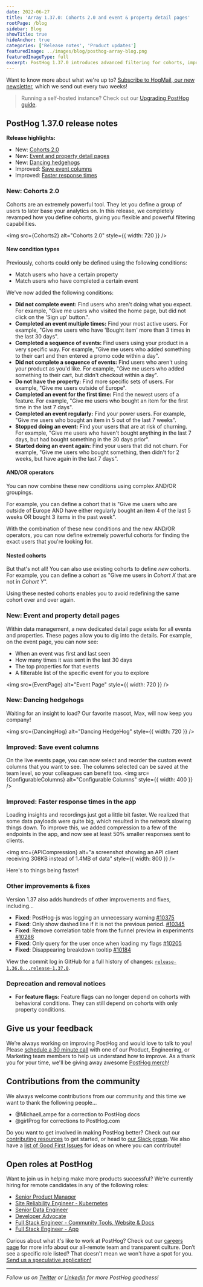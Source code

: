 ```yaml
---
date: 2022-06-27
title: 'Array 1.37.0: Cohorts 2.0 and event & property detail pages'
rootPage: /blog
sidebar: Blog
showTitle: true
hideAnchor: true
categories: ['Release notes', 'Product updates']
featuredImage: ../images/blog/posthog-array-blog.png
featuredImageType: full
excerpt: PostHog 1.37.0 introduces advanced filtering for cohorts, improved events and property pages, dancing hedgehogs and much, much more.
---
```



Want to know more about what we're up to? [Subscribe to HogMail, our new newsletter](/newsletter), which we send out every two weeks!

> Running a self-hosted instance? Check out our [Upgrading PostHog guide](/docs/self-host/configure/upgrading-posthog).

## PostHog 1.37.0 release notes

**Release highlights:**

- New: [Cohorts 2.0](#new-cohorts-2.0)
- New: [Event and property detail pages](#new-event-and-property-detail-pages)
- New: [Dancing hedgehogs](#new-dancing-hedgehogs)
- Improved: [Save event columns](#improved-save-event-columns)
- Improved: [Faster response times](#improved-faster-response-times)

### New: Cohorts 2.0

Cohorts are an extremely powerful tool. They let you define a group of users to later base your analytics on. In this release, we completely revamped how you define cohorts, giving you flexible and powerful filtering capabilities.

<img src={Cohorts2} alt="Cohorts 2.0" style={{ width: 720 }} />

#### New condition types

Previously, cohorts could only be defined using the following conditions:
* Match users who have a certain property
* Match users who have completed a certain event

We've now added the following conditions:
* **Did not complete event:** Find users who aren't doing what you expect. For example, "Give me users who visited the home page, but did not click on the 'Sign up' button.".
* **Completed an event multiple times:** Find your most active users. For example, "Give me users who have 'Bought item' more than 3 times in the last 30 days".
* **Completed a sequence of events:** Find users using your product in a very specific way. For example, "Give me users who added something to their cart and then entered a promo code within a day".
* **Did not complete a sequence of events:** Find users who aren't using your product as you'd like. For example, "Give me users who added something to their cart, but didn't checkout within a day".
* **Do not have the property:** Find more specific sets of users. For example, "Give me users outside of Europe".
* **Completed an event for the first time:** Find the newest users of a feature. For example, "Give me users who bought an item for the first time in the last 7 days".
* **Completed an event regularly:** Find your power users. For example, "Give me users who bought an item in 5 out of the last 7 weeks".
* **Stopped doing an event:** Find your users that are at risk of churning. For example, "Give me users who haven't bought anything in the last 7 days, but had bought something in the 30 days prior".
* **Started doing an event again:** Find your users that did not churn. For example, "Give me users who bought something, then didn't for 2 weeks, but have again in the last 7 days".

#### AND/OR operators

You can now combine these new conditions using complex AND/OR groupings.

For example, you can define a cohort that is "Give me users who are outside of Europe AND have either regularly bought an item 4 of the last 5 weeks OR bought 3 items in the past week".

With the combination of these new conditions and the new AND/OR operators, you can now define extremely powerful cohorts for finding the exact users that you're looking for. 

#### Nested cohorts

But that's not all! You can also use existing cohorts to define _new_ cohorts. For example, you can define a cohort as "Give me users in _Cohort X_ that are not in _Cohort Y_".

Using these nested cohorts enables you to avoid redefining the same cohort over and over again.

### New: Event and property detail pages

Within data management, a new dedicated detail page exists for all events and properties. These pages allow you to dig into the details. For example, on the event page, you can now see:
* When an event was first and last seen
* How many times it was sent in the last 30 days
* The top properties for that events
* A filterable list of the specific event for you to explore

<img src={EventPage} alt="Event Page" style={{ width: 720 }} />

### New: Dancing hedgehogs

Waiting for an insight to load? Our favorite mascot, Max, will now keep you company!

<img src={DancingHog} alt="Dancing HedgeHog" style={{ width: 720 }} />

### Improved: Save event columns

On the live events page, you can now select and reorder the custom event columns that you want to see. The columns selected can be saved at the team level, so your colleagues can benefit too.
<img src={ConfigurableColumns} alt="Configurable Columns" style={{ width: 400 }} />

### Improved: Faster response times in the app

Loading insights and recordings just got a little bit faster. We realized that some data payloads were quite big, which resulted in the network slowing things down. To improve this, we added compression to a few of the endpoints in the app, and now see at least 50% smaller responses sent to clients.  

<img src={APICompression} alt="a screenshot showing an API client receiving 308KB instead of 1.4MB of data" style={{ width: 800 }} />

Here's to things being faster!

### Other improvements & fixes

Version 1.37 also adds hundreds of other improvements and fixes, including...

-   **Fixed**: PostHog-js was logging an unnecessary warning [#10375](https://github.com/PostHog/posthog/pull/10375)
-   **Fixed**: Only show dashed line if it is not the previous period. [#10345](https://github.com/PostHog/posthog/pull/10345)
-   **Fixed**: Remove correlation table from the funnel preview in experiments [#10286](https://github.com/PostHog/posthog/pull/10286)
-   **Fixed**: Only query for the user once when loading my flags [#10205](https://github.com/PostHog/posthog/pull/10205)
-   **Fixed**: Disappearing breakdown tooltip [#10184](https://github.com/PostHog/posthog/pull/10184)

View the commit log in GitHub for a full history of changes: [`release-1.36.0...release-1.37.0`](https://github.com/PostHog/posthog/compare/release-1.36.0...release-1.37.0).

### Deprecation and removal notices

-   **For feature flags:** Feature flags can no longer depend on cohorts with behavioral conditions. They can still depend on cohorts with only property conditions.

## Give us your feedback

We’re always working on improving PostHog and would love to talk to you! Please [schedule a 30 minute call](https://calendly.com/posthog-feedback) with one of our Product, Engineering, or Marketing team members to help us understand how to improve. As a thank you for your time, we'll be giving away awesome [PostHog merch](https://merch.posthog.com)!

## Contributions from the community

We always welcome contributions from our community and this time we want to thank the following people...

- @MichaelLampe for a correction to PostHog docs
- @girlProg for corrections to PostHog.com

Do you want to get involved in making PostHog better? Check out our [contributing resources](/docs/contribute) to get started, or head to [our Slack group](/slack). We also have a [list of Good First Issues](https://github.com/PostHog/posthog/issues?q=is%3Aopen+is%3Aissue+label%3A%22good+first+issue%22) for ideas on where you can contribute!

## Open roles at PostHog

Want to join us in helping make more products successful? We're currently hiring for remote candidates in any of the following roles:

-   [Senior Product Manager](https://posthog.workable.com/jobs/2490685)
-   [Site Reliability Engineer - Kubernetes](https://posthog.workable.com/jobs/2105790)
-   [Senior Data Engineer](https://posthog.workable.com/jobs/2482259)
-   [Developer Advocate](https://posthog.workable.com/jobs/2422700)
-   [Full Stack Engineer - Community Tools, Website & Docs](https://posthog.workable.com/jobs/2175512)
-   [Full Stack Engineer - App](https://posthog.workable.com/jobs/2362038)

Curious about what it's like to work at PostHog? Check out our [careers page](https://posthog.com/careers) for more info about our all-remote team and transparent culture. Don’t see a specific role listed? That doesn't mean we won't have a spot for you. [Send us a speculative application!](mailto:careers@posthog.com)

<hr />

_Follow us on [Twitter](https://twitter.com/PostHog) or [LinkedIn](https://linkedin.com/company/posthog) for more PostHog goodness!_

<ArrayCTA />

